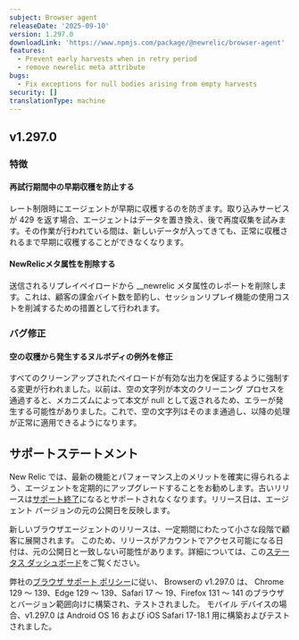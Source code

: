 ```yaml
---
subject: Browser agent
releaseDate: '2025-09-10'
version: 1.297.0
downloadLink: 'https://www.npmjs.com/package/@newrelic/browser-agent'
features:
  - Prevent early harvests when in retry period
  - remove newrelic meta attribute
bugs:
  - Fix exceptions for null bodies arising from empty harvests
security: []
translationType: machine
---
```


## v1.297.0

### 特徴

#### 再試行期間中の早期収穫を防止する

レート制限時にエージェントが早期に収穫するのを防ぎます。取り込みサービスが 429 を返す場合、エージェントはデータを置き換え、後で再度収集を試みます。その作業が行われている間は、新しいデータが入ってきても、正常に収穫されるまで早期に収穫することができなくなります。

#### NewRelicメタ属性を削除する

送信されるリプレイペイロードから \_\_newrelic メタ属性のレポートを削除します。これは、顧客の課金バイト数を節約し、セッションリプレイ機能の使用コストを削減するための措置として行われます。

### バグ修正

#### 空の収穫から発生するヌルボディの例外を修正

すべてのクリーンアップされたペイロードが有効な出力を保証するように強制する変更が行われました。以前は、空の文字列が本文のクリーニング プロセスを通過すると、メカニズムによって本文が null として返されるため、エラーが発生する可能性がありました。これで、空の文字列はそのまま通過し、以降の処理が正常に適用できるようになります。

## サポートステートメント

New Relic では、最新の機能とパフォーマンス上のメリットを確実に得られるよう、エージェントを定期的にアップグレードすることをお勧めします。古いリリースは[サポート終了](https://docs.newrelic.com/docs/browser/browser-monitoring/getting-started/browser-agent-eol-policy/)になるとサポートされなくなります。リリース日は、エージェント バージョンの元の公開日を反映します。

新しいブラウザエージェントのリリースは、一定期間にわたって小さな段階で顧客に展開されます。 このため、リリースがアカウントでアクセス可能になる日付は、元の公開日と一致しない可能性があります。詳細については、この[ステータス ダッシュボード](https://newrelic.github.io/newrelic-browser-agent-release/)をご覧ください。

弊社の[ブラウザ サポート ポリシー](https://docs.newrelic.com/docs/browser/new-relic-browser/getting-started/compatibility-requirements-browser-monitoring/#browser-types)に従い、 Browserの v1.297.0 は、 Chrome 129 ～ 139、Edge 129 ～ 139、Safari 17 ～ 19、Firefox 131 ～ 141 のブラウザとバージョン範囲向けに構築され、テストされました。 モバイル デバイスの場合、v1.297.0 は Android OS 16 および iOS Safari 17-18.1 用に構築およびテストされました。
